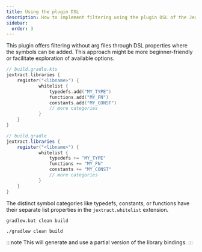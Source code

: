 ```yaml
---
title: Using the plugin DSL
description: How to implement filtering using the plugin DSL of the Jextract Gradle plugin
sidebar:
  order: 3
---
```


This plugin offers filtering without arg files through DSL properties where the symbols can be added.
This approach might be more beginner-friendly or facilitate exploration of available options.

<Tabs syncKey="dsl">
<TabItem label="Kotlin">

```kts "typedefs" "functions" "constants"
// build.gradle.kts
jextract.libraries {
    register("<libname>") {
            whitelist {
                typedefs.add("MY_TYPE")
                functions.add("MY_FN")
                constants.add("MY_CONST")
                // more categories
            }
    }
}
```

</TabItem>
<TabItem label="Groovy">

```groovy "typedefs" "functions" "constants"
// build.gradle
jextract.libraries {
    register("<libname>") {
            whitelist {
                typedefs += "MY_TYPE"
                functions += "MY_FN"
                constants += "MY_CONST"
                // more categories
            }
    }
}
```

</TabItem>
</Tabs>

The distinct symbol categories like typedefs, constants, or functions have their separate list properties in the `jextract.whitelist` extension.

<Tabs syncKey="os">
<TabItem label="Windows">

```shell title="Rebuilding the project"
gradlew.bat clean build
```

</TabItem>
<TabItem label="Linux">

```shell title="Rebuilding the project"
./gradlew clean build
```

</TabItem>
</Tabs>

:::note
This will generate and use a partial version of the library bindings.
:::
